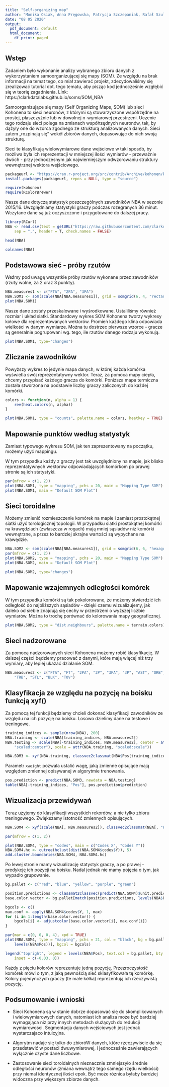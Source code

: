 ```yaml
---
title: "Self-organizing map"
author: "Monika Osiak, Anna Pręgowska, Patrycja Szczepaniak, Rafał Szulejko"
date: "08 05 2020"
output:
  pdf_document: default
  html_document:
    df_print: paged
---
```


## Wstęp
Zadaniem było wykonanie analizy wybranego zbioru danych z wykorzystaniem samoorganizującej się mapy (SOM). Ze względu na brak informacji na temat tego, co miał zawierać projekt, zdecydowaliśmy się zrealizować tutorial dot. tego tematu, aby pisząc kod jednocześnie wzgłębić się w teorię zagadnienia. Link:
https://clarkdatalabs.github.io/soms/SOM_NBA

Samoorganizujące się mapy (Self Organizing Maps, SOM) lub sieci Kohonena to sieci neuronów, z którymi są stowarzyszone współrzędne na prostej, płaszczyźnie lub w dowolnej n-wymiarowej przestrzeni. Uczenie tego rodzaju sieci polega na zmianach współrzędnych neuronów, tak, by dążyły one do wzorca zgodnego ze strukturą analizowanych danych. Sieci zatem „rozpinają się” wokół zbiorów danych, dopasowując do nich swoją strukturę.

Sieci te klasyfikują wielowymiarowe dane wejściowe w taki sposób, by możliwa była ich reprezentacji w mniejszej ilości wymiarów - przeważnie dwóch - przy jednoczesnym jak najwierniejszym odwzorowaniu struktury wewnętrznej wektora wejściowego.

```r
packageurl <- "https://cran.r-project.org/src/contrib/Archive/kohonen/kohonen_2.0.19.tar.gz"
install.packages(packageurl, repos = NULL, type = "source")
```

```r
require(kohonen)
require(RColorBrewer)
```

Nasze dane dotyczą statystyk poszczególnych zawodników NBA w sezonie 2015/16. Uwzględniamy statystyki graczy podczas rozegranych 36 minut. Wczytane dane są już oczyszczone i przygotowane do dalszej pracy.
```r
library(RCurl)
NBA <- read.csv(text = getURL("https://raw.githubusercontent.com/clarkdatalabs/soms/master/NBA_2016_player_stats_cleaned.csv"), 
    sep = ",", header = T, check.names = FALSE)
```

```r
head(NBA)
```

```r
colnames(NBA)
```

## Podstawowa sieć - próby rzutów
Weźmy pod uwagę wszystkie próby rzutów wykonane przez zawodników (rzuty wolne, za 2 oraz 3 punkty).

```r
NBA.measures1 <- c("FTA", "2PA", "3PA")
NBA.SOM1 <- som(scale(NBA[NBA.measures1]), grid = somgrid(6, 4, "rectangular"))
plot(NBA.SOM1)
```

Nasze dane zostały przeskalowane i wyśrodkowane. Ustaliliśmy również rozmiar i układ siatki. Standardowy wykres SOM Kohonena tworzy wykresy kołowe dla reprezentowanych wektorów. Promień każdego klina odpowiada wielkości w danym wymiarze. Można tu dostrzec pierwsze wzorce - gracze są generalnie pogrupowani wg. tego, ile rzutów danego rodzaju wykonują.

```r
plot(NBA.SOM1, type="changes")
```

## Zliczanie zawodników
Powyższy wykres to jedynie mapa danych, w której każda komórka wyświetla swój reprezentatywny wektor. Teraz, za pomoca mapy ciepła, chcemy przypisać każdego gracza do komórki. Poniższa mapa termiczna została stworzona na podstawie liczby graczy zaliczonych do każdej komórki.

```r
colors <- function(n, alpha = 1) {
    rev(heat.colors(n, alpha))
}
```

```r

plot(NBA.SOM1, type = "counts", palette.name = colors, heatkey = TRUE)
```

## Mapowanie punktów według statystyk
Zamiast typowego wykresu SOM, jak ten zaprezentowany na początku, możemy użyć mappingu.

W tym przypadku każdy z graczy jest tak uwzględniony na mapie, jak blisko reprezentatywnych wektorów odpowiadających komórkom po prawej stronie są ich statystyki.

```r
par(mfrow = c(1, 2))
plot(NBA.SOM1, type = "mapping", pchs = 20, main = "Mapping Type SOM")
plot(NBA.SOM1, main = "Default SOM Plot")
```

## Sieci toroidalne
Możemy zmienić rozmieszczenie komórek na mapie i zamiast prostokątnej siatki użyć torologicznej topologii. W przypadku siatki prostokątnej komórki na krawędziach (zwłaszcza w rogach) mają mniej sąsiadów niż komórki wewnętrzne, a przez to bardziej skrajne wartości są wypychane na krawędzie.

```r
NBA.SOM2 <- som(scale(NBA[NBA.measures1]), grid = somgrid(6, 6, "hexagonal"), toroidal = TRUE)
par(mfrow = c(1, 2))
plot(NBA.SOM2, type = "mapping", pchs = 20, main = "Mapping Type SOM")
plot(NBA.SOM2, main = "Default SOM Plot")
```

```r
plot(NBA.SOM2, type="changes")
```

## Mapowanie wzajemnych odległości komórek
W tym przypadku komórki są tak pokolorowane, że możemy stwierdzić ich odległość do najbliższych sąsiadów - dzięki czemu wizualizujemy, jak daleko od siebie znajdują się cechy w przestrzeni o wyższej liczbie wymiarów. Można to trochę porównać do kolorowania mapy geograficznej.

```r
plot(NBA.SOM2, type = "dist.neighbours", palette.name = terrain.colors)
```

## Sieci nadzorowane
Za pomocą nadzorowanych sieci Kohonena możemy robić klasyfikację. W dalszej części będziemy pracować z danymi, które mają więcej niż trzy wymiary, aby lepiej ukazać działanie SOM.

```r
NBA.measures2 <- c("FTA", "FT", "2PA", "2P", "3PA", "3P", "AST", "ORB", "DRB", 
    "TRB", "STL", "BLK", "TOV")
```

## Klasyfikacja ze względu na pozycję na boisku funkcją xyf()
Za pomocą tej funkcji będziemy chcieli dokonać klasyfikacji zawodników ze względu na ich pozycję na boisku. Losowo dzielimy dane na testowe i treningowe.

```r
training_indices <- sample(nrow(NBA), 200)
NBA.training <- scale(NBA[training_indices, NBA.measures2])
NBA.testing <- scale(NBA[-training_indices, NBA.measures2], center = attr(NBA.training, 
    "scaled:center"), scale = attr(NBA.training, "scaled:scale"))
```
```r
NBA.SOM3 <- xyf(NBA.training, classvec2classmat(NBA$Pos[training_indices]), grid = somgrid(13, 13, "hexagonal"), toroidal = TRUE, rlen = 100, xweight = 0.5)
```

Parametr ```xweight``` pozwala ustalić wagę, jaką zmienne opisujące mają względem zmiennej opisywanej w algorytmie trenowania.

```r
pos.prediction <- predict(NBA.SOM3, newdata = NBA.testing)
table(NBA[-training_indices, "Pos"], pos.prediction$prediction)
```

## Wizualizacja przewidywań
Teraz użyjemy do klasyfikacji wszystkich rekordów, a nie tylko zbioru treningowego. Zwiększamy istotność zmiennych opisujących.

```r
NBA.SOM4 <- xyf(scale(NBA[, NBA.measures2]), classvec2classmat(NBA[, "Pos"]), grid = somgrid(13, 13, "hexagonal"), toroidal = TRUE, rlen = 300, xweight = 0.7)

par(mfrow = c(1, 2))

plot(NBA.SOM4, type = "codes", main = c("Codes X", "Codes Y"))
NBA.SOM4.hc <- cutree(hclust(dist(NBA.SOM4$codes$Y)), 5)
add.cluster.boundaries(NBA.SOM4, NBA.SOM4.hc)
```

Po lewej stronie mamy wizualizację statystyk graczy, a po prawej - predykcję ich pozycji na boisku. Nadal jednak nie mamy pojęcia o tym, jak wypadło grupowanie.

```r
bg.pallet <- c("red", "blue", "yellow", "purple", "green")

position.predictions <- classmat2classvec(predict(NBA.SOM4)$unit.predictions)
base.color.vector <- bg.pallet[match(position.predictions, levels(NBA$Pos))]

bgcols <- c()
max.conf <- apply(NBA.SOM4$codes$Y, 1, max)
for (i in 1:length(base.color.vector)) {
    bgcols[i] <- adjustcolor(base.color.vector[i], max.conf[i])
}
```

```r
par(mar = c(0, 0, 0, 4), xpd = TRUE)
plot(NBA.SOM4, type = "mapping", pchs = 21, col = "black", bg = bg.pallet[match(NBA$Pos, 
    levels(NBA$Pos))], bgcol = bgcols)

legend("topright", legend = levels(NBA$Pos), text.col = bg.pallet, bty = "n", 
    inset = c(-0.03, 0))
```

Każdy z pięciu kolorów reprezentuje jedną pozycję. Przezroczystość komórek mówi o tym, z jaką pewnością sieć sklasyfikowała tę komórkę. Kolory pojedynczych graczy (te małe kółka) reprezentują ich rzeczywistą pozycję.

## Podsumowanie i wnioski

* Sieci Kohonena są w stanie dobrze dopasować się do skomplikowanych i wielowymiarowych danych, natomiast ich analiza może być bardziej wymagająca niż przy innych metodach służących do redukcji wymiarowości. Segmentacja danych wejściowych jest jednak wystarczajaco intuicyjna.

* Algorytm nadaje się tylko do zbioróW danych, które rzeczywiście da się przedstawić w postaci dwuwymiarowej, i jednocześnie zawierających wyłącznie czyste dane liczbowe.

* Zastosowanie sieci toroidalnych nieznacznie zmniejszyło średnie odległości neuronów (zmiana wewnątrz tego samego rzędu wielkości) przy niemal identycznej ilości epok. Być może różnica byłaby bardziej widoczna przy większym zbiorze danych.
